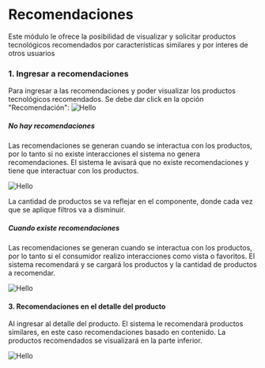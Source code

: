 
# **Recomendaciones**

Este módulo le ofrece la posibilidad de visualizar y solicitar productos tecnológicos recomendados por características similares y por interes de otros usuarios

### 1. Ingresar a recomendaciones

Para ingresar a las recomendaciones y poder visualizar los productos tecnológicos recomendados. Se debe dar click en la opción "Recomendación":
![Hello](assets/images/pantalla_ir_recomendacion.png)

##### No hay recomendaciones

Las recomendaciones se generan cuando se interactua con los productos, por lo tanto si no existe interacciones el sistema no genera recomendaciones. El sistema le avisará que no existe recomendaciones y tiene que interactuar con los productos.

![Hello](assets/images/pantalla_no_recomendaciones.png)

<Callout type="info">
  La cantidad de productos se va reflejar en el componente, donde cada vez que
  se aplique filtros va a disminuir.
</Callout>

##### Cuando existe recomendaciones

Las recomendaciones se generan cuando se interactua con los productos, por lo tanto si el consumidor realizo interacciones como vista o favoritos. El sistema recomendará y se cargará los productos y la cantidad de productos a recomendar.

![Hello](assets/images/pantalla_recomendaciones_contenido.png)

#### 3. Recomendaciones en el detalle del producto

Al ingresar al detalle del producto. El sistema le recomendará productos similares, en este caso recomendaciones basado en contenido. La productos recomendados se visualizará en la parte inferior.

![Hello](assets/images/pantalla_detalle_producto_recomendaciones.png)
